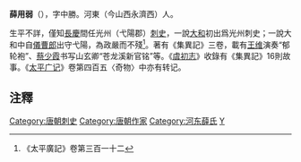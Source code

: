 '''薛用弱'''（{{bd|?||?||}}），字中勝。河東（今山西永濟西）人。

生平不詳，僅知[[長慶|長慶]]間任光州（弋陽郡）[[刺史|刺史]]，一說[[大和_(唐朝)|大和]]初出爲光州刺史；一說大和中自[[儀曹郎|儀曹郎]]出守弋陽，為政嚴而不殘<ref>《太平廣記》卷第三百一十二</ref>。著有《集異記》三卷，載有[[王维|王维]]演奏“郁轮袍”、[[蔡少霞|蔡少霞]]书写山玄卿“苍龙溪新官铭”等。《[[虞初志|虞初志]]》收錄有《集異記》16則故事。《[[太平广记|太平广记]]》卷第四百五〈奇物〉中亦有转记。

==注釋==
{{reflist}} 

{{wikisource|集異記_(四庫全書本)}}

{{唐朝官员小作品}}
{{DEFAULTSORT:X}}
[[Category:唐朝刺史|Category:唐朝刺史]]
[[Category:唐朝作家|Category:唐朝作家]]
[[Category:河东薛氏|Category:河东薛氏]]
[[Category:薛姓|Y]]